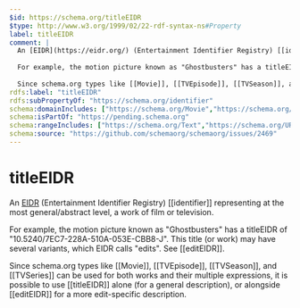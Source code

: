 ```yaml
---
$id: https://schema.org/titleEIDR
$type: http://www.w3.org/1999/02/22-rdf-syntax-ns#Property
label: titleEIDR
comment: |
  An [EIDR](https://eidr.org/) (Entertainment Identifier Registry) [[identifier]] representing at the most general/abstract level, a work of film or television.
  
  For example, the motion picture known as "Ghostbusters" has a titleEIDR of  "10.5240/7EC7-228A-510A-053E-CBB8-J". This title (or work) may have several variants, which EIDR calls "edits". See [[editEIDR]].
  
  Since schema.org types like [[Movie]], [[TVEpisode]], [[TVSeason]], and [[TVSeries]] can be used for both works and their multiple expressions, it is possible to use [[titleEIDR]] alone (for a general description), or alongside [[editEIDR]] for a more edit-specific description.
rdfs:label: "titleEIDR"
rdfs:subPropertyOf: "https://schema.org/identifier"
schema:domainIncludes: ["https://schema.org/Movie","https://schema.org/TVSeries","https://schema.org/TVSeason","https://schema.org/TVEpisode"]
schema:isPartOf: "https://pending.schema.org"
schema:rangeIncludes: ["https://schema.org/Text","https://schema.org/URL"]
schema:source: "https://github.com/schemaorg/schemaorg/issues/2469"
---
```


# titleEIDR

An [EIDR](https://eidr.org/) (Entertainment Identifier Registry) [[identifier]] representing at the most general/abstract level, a work of film or television.

For example, the motion picture known as "Ghostbusters" has a titleEIDR of  "10.5240/7EC7-228A-510A-053E-CBB8-J". This title (or work) may have several variants, which EIDR calls "edits". See [[editEIDR]].

Since schema.org types like [[Movie]], [[TVEpisode]], [[TVSeason]], and [[TVSeries]] can be used for both works and their multiple expressions, it is possible to use [[titleEIDR]] alone (for a general description), or alongside [[editEIDR]] for a more edit-specific description.


